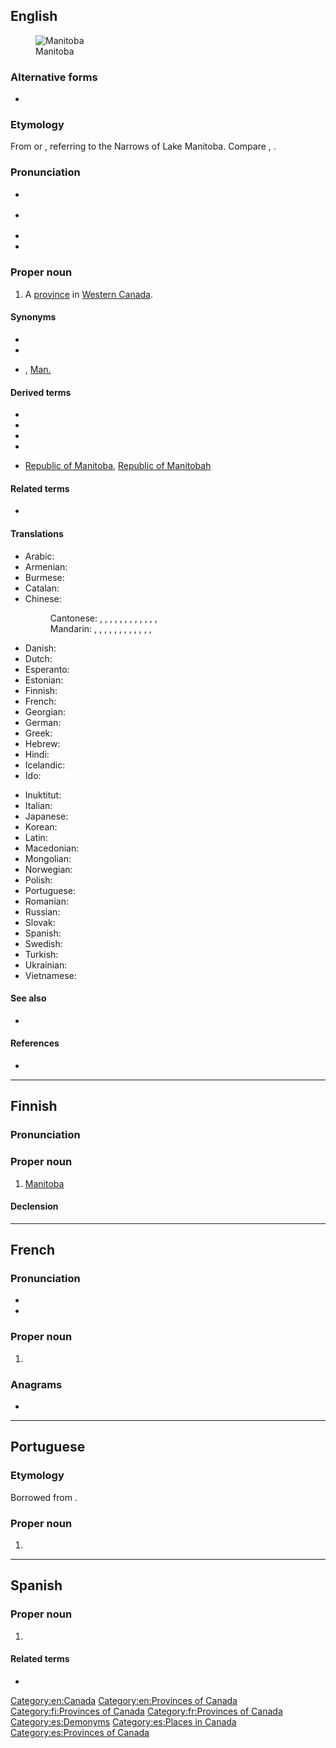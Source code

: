 ==English==
{{wikipedia}}
[[Image:MB-Canada-province.png|thumb|Manitoba]]

===Alternative forms===
* {{alter|en|Manitobah||historical|rare}}

===Etymology===
From {{bor|en|oj|ᒪᓂᑐ|tr=manito-bah}} or {{bor|en|cr|ᒪᓂᑐ·ᐊᐳᐤ|tr=manito-wapow|t=spirit strait}},  referring to the Narrows of Lake Manitoba. Compare {{cog|en|manitou}}, {{cog|oj|manidoo}}.

===Pronunciation===
* {{a|UK}} {{IPA|en|/ˈmæn.ɪ.təʊ.bə/}}
* {{a|Canada|US}} {{IPA|en|/ˌmænɪˈtoʊbə/}}
* {{hyphenation|en|Mani|toba}}
* {{audio|en|en-ca-Manitoba.ogg|Audio (CA)}}

===Proper noun===
{{en-proper noun}}

# A [[province]] in [[Western Canada]].

====Synonyms====
* {{l|en|Province of Manitoba}}
* {{l|en|MB}}
* {{l|en|Man}}, [[Man.]]

====Derived terms====
* {{l|en|Manitoba Escarpment}}
* {{l|en|Manitoba flour}}
* {{l|en|Manitoba maple||ash-leaved maple}}
* {{l|en|Manitoban}}
* {{qualifier|historical}} [[Republic of Manitoba]], [[Republic of Manitobah]]

====Related terms====
* {{l|en|Lake Manitoba}}

====Translations====
{{trans-top|Province in western Canada}}
* Arabic: {{t|ar|مَانِيتُوبَا|f|tr=manitūbā}}
* Armenian: {{t|hy|Մանիտոբա}}
* Burmese: {{t|my|မနီတိုးဗား}}
* Catalan: {{t|ca|Manitoba}}
* Chinese:
*: Cantonese: {{t|yue|緬尼托巴}}, {{t|yue|缅尼托巴|tr=min5 nei4 tok3 baa1}}, {{t|yue|緬尼托巴省}}, {{t|yue|缅尼托巴省|tr=min5 nei4 tok3 baa1 saang2}}, {{t|yue|緬尼吐巴}}, {{t|yue|缅尼吐巴|tr=min5 nei4 tou3 baa1}}, {{t|yue|緬尼吐巴省}}, {{t|yue|缅尼吐巴省|tr=min5 nei4 tou3 baa1 saang2}}, {{t|yue|曼尼托巴|tr=maan6 nei4 tok3 baa1}}, {{t|yue|曼尼托巴省|tr=maan6 nei4 tok3 baa1 saang2}}, {{t|yue|緬省}}, {{t|yue|缅省|tr=min5 saang2}} {{qualifier|short form}}, {{t|yue|曼省|tr=maan5 saang2}} {{qualifier|short form}}
*: Mandarin: {{t|cmn|緬尼托巴}}, {{t|cmn|缅尼托巴|tr=Miǎnnítuōbā}}, {{t|cmn|緬尼托巴省}}, {{t|cmn|缅尼托巴省|tr=Miǎnnítuōbā Shěng}}, {{t+|cmn|馬尼托巴}}, {{t+|cmn|马尼托巴|tr=Mǎnítuōbā}}, {{t|cmn|馬尼托巴省}}, {{t|cmn|马尼托巴省|tr=Mǎnítuōbā Shěng}}, {{t|cmn|曼尼托巴|tr=Mànnítuōbā}}, {{t|cmn|曼尼托巴省|tr=Mànnítuōbā Shěng}}, {{t|cmn|緬省}}, {{t|cmn|缅省|tr=Miǎn Shěng}} {{qualifier|short form}}, {{t|cmn|曼省|tr=Màn Shěng}} {{qualifier|short form}}
* Danish: {{t|da|Manitoba}}
* Dutch: {{t|nl|Manitoba|n}}
* Esperanto: {{t|eo|Manitobo}}
* Estonian: {{t|et|Manitoba}}
* Finnish: {{t+|fi|Manitoba}}
* French: {{t+|fr|Manitoba|m}}
* Georgian: {{t|ka|მანიტობა}}
* German: {{t+|de|Manitoba}}
* Greek: {{t|el|Μανιτόμπα|f}}
* Hebrew: {{t|he|מניטובה|tr=Manitoba}}
* Hindi: {{t|hi|मनितोबा}}
* Icelandic: {{t|is|Manitoba}}
* Ido: {{t|io|Manitoba}}
{{trans-mid}}
* Inuktitut: {{t|iu|ᒫᓂᑑᕙ}}
* Italian: {{t+|it|Manitoba}}
* Japanese: {{t|ja|マニトバ|tr=Manitoba}}
* Korean: {{t|ko|^매니토바}}
* Latin: {{t|la|Manitoba}}
* Macedonian: {{t|mk|Манито́ба|f}}
* Mongolian: {{t|mn|Манитоба}}
* Norwegian: {{t|no|Manitoba}}
* Polish: {{t+|pl|Manitoba}}
* Portuguese: {{t|pt|Manitoba}}
* Romanian: {{t|ro|Manitoba}}
* Russian: {{t+|ru|Манито́ба|f}}
* Slovak: {{t|sk|Manitoba}}
* Spanish: {{t|es|Manitoba}}
* Swedish: {{t+|sv|Manitoba}}
* Turkish: {{t|tr|Manitoba}}
* Ukrainian: {{t|uk|Маніто́ба|f}}
* Vietnamese: {{t|vi|Manitoba}}
{{trans-bottom}}

====See also====
* {{l|en|Appendix:Place names in Manitoba}}

====References====
* {{R:Canadian Oxford 2004}}

[[Category:en:Canada]]
[[Category:en:Provinces of Canada]]

----

==Finnish==

===Pronunciation===
{{fi-pronunciation}}

===Proper noun===
{{fi-noun|proper=true}}

# [[#English|Manitoba]]

====Declension====
{{fi-decl-koira|n=sg|Manitob|||a}}

[[Category:fi:Provinces of Canada]]

----

==French==

===Pronunciation===
* {{fr-IPA}}
* {{rhymes|fr|a}}

===Proper noun===
{{fr-proper noun|m}}

# {{l|en|Manitoba}}

===Anagrams===
* {{l|fr|abominât}}

[[Category:fr:Provinces of Canada]]

----

==Portuguese==

===Etymology===
Borrowed from {{bor|pt|en|Manitoba}}.

===Proper noun===
{{pt-proper noun|f}}

# {{place|pt|province|c/Canada|t1=Manitoba}}
----

==Spanish==

{{wikipedia|lang=es}}

===Proper noun===
{{es-proper noun|f}}

# {{l|en|Manitoba}}

====Related terms====
* {{l|es|manitobano}}

[[Category:es:Demonyms]]
[[Category:es:Places in Canada]]
[[Category:es:Provinces of Canada]]
